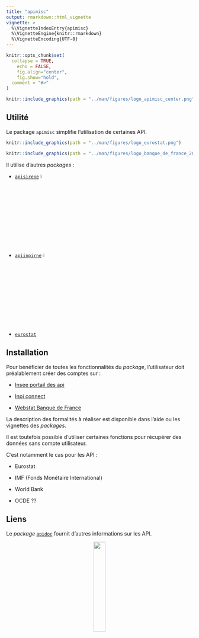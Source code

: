 ```yaml
---
title: "apimisc"
output: rmarkdown::html_vignette
vignette: >
  %\VignetteIndexEntry{apimisc}
  %\VignetteEngine{knitr::rmarkdown}
  %\VignetteEncoding{UTF-8}
---
```


```r
knitr::opts_chunk$set(
  collapse = TRUE,
	echo = FALSE,
	fig.align="center",
	fig.show="hold",
  comment = "#>"
)
```

```r
knitr::include_graphics(path = "../man/figures/logo_apimisc_center.png")
```

## Utilité

Le package `apimisc` simplifie l'utilisation de certaines API.

```r
knitr::include_graphics(path = "../man/figures/logo_eurostat.png")
```

```r
knitr::include_graphics(path = "../man/figures/logo_banque_de_france_2022.png")
```

Il utilise d'autres *packages* :

+ [`apisirene`](https://github.com/gilles13/apisirene){target="_blank"}
![](../man/figures/logo_apisirene_center.png){width="5%"}

+ [`apiinpirne`](https://github.com/gilles13/apiinpirne){target="_blank"}
![](../man/figures/logo_apiinpirne_center.png){width="5%"}

+ [`eurostat`](https://ropengov.github.io/eurostat/articles/eurostat_tutorial.html){target="_blank"}

## Installation

Pour bénéficier de toutes les fonctionnalités du *package*, l'utilisateur doit préalablement créer des comptes sur :

+ [Insee portail des api](https://www.portail-api.insee.fr){target="_blank"}

+ [Inpi connect](https://data.inpi.fr/register){target="_blank"}

+ [Webstat Banque de France](https://webstat.banque-france.fr/fr/){target="_blank"}

La description des formalités à réaliser est disponible dans l'aide ou
les vignettes des *packages*.

Il est toutefois possible d'utiliser certaines fonctions pour récupérer des données sans compte utilisateur.

C'est notamment le cas pour les API :

+ Eurostat

+ IMF (Fonds Monétaire International)

+ World Bank

+ OCDE ??

## Liens

Le *package* [`apidoc`](https://github.com/gilles13/apidoc){target="_blank"} fournit d'autres informations sur les API.

<center>
![](../man/figures/logo_apidoc_center.png){width="25%"}
</center>


